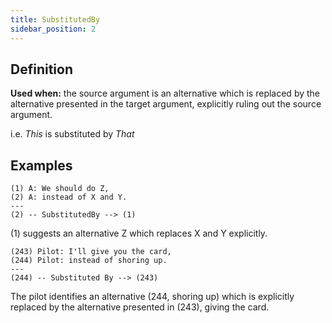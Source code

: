 ```yaml
---
title: SubstitutedBy
sidebar_position: 2
---
```


## Definition

**Used when:** the source argument is an alternative which is replaced by the alternative presented in the target argument, explicitly ruling out the source argument.

i.e. *This* is substituted by *That*

## Examples

```
(1) A: We should do Z,
(2) A: instead of X and Y.
---
(2) -- SubstitutedBy --> (1)
```
(1) suggests an alternative Z which replaces X and Y explicitly.

```
(243) Pilot: I'll give you the card,
(244) Pilot: instead of shoring up.
---
(244) -- Substituted By --> (243)
```
The pilot identifies an alternative (244, shoring up) which is explicitly replaced by the alternative presented in (243), giving the card.